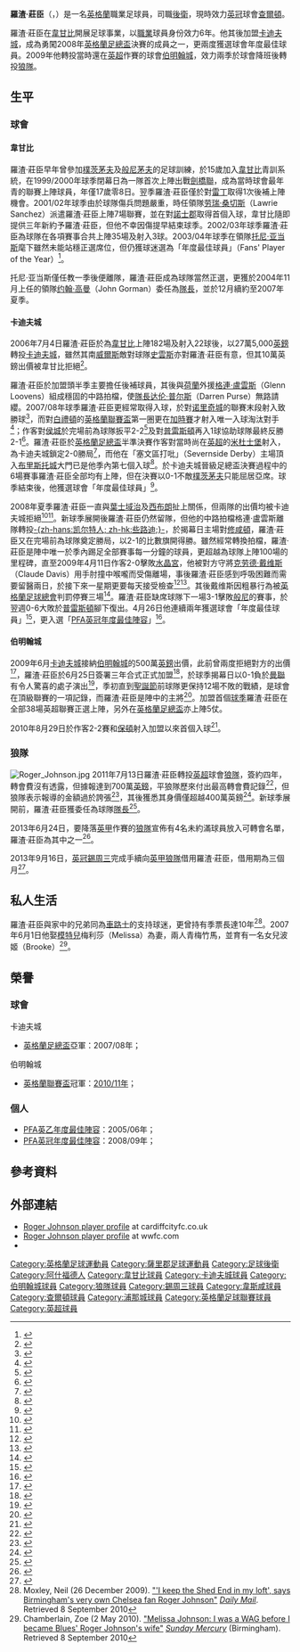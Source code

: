 {{noteta|G1=足球|G2=EPL|G3=FAcup
|T=zh-hans:罗杰·约翰逊; zh-hk:羅渣·莊臣;
|1=zh-hans:约翰逊; zh-hk:莊臣;
|2=zh-hans:罗杰; zh-hk:羅渣;
|3=zh-hans:托尼·亚当斯; zh-hk:東尼·阿當斯;
}}
{{Infobox football biography 2
| playername          = 羅渣·莊臣<br />''Roger Johnson''
| image               = [[File:Rogerjohnson09.jpg|200px]]
| caption             = 2009年效力伯明翰城
| fullname            = Roger Johnson
| dateofbirth         = {{birth date and age|1983|4|28|df=y}}
| cityofbirth         = [[薩里郡|薩里郡]][[阿什福德|阿什福德]] 
| countryofbirth      = [[英格蘭|英格蘭]]
| height              = {{height|ft=6|in=3}}
| position            = [[後衛_(足球)|後衛]]
| currentclub         = [[查尔顿竞技足球俱乐部|查爾頓]]
| clubnumber          = 28
| youthyears1         = 1998−2000
| youthclubs1         = [[韦康比流浪者足球俱乐部|韋甘比]]
| years1              = 2000−2006
| clubs1              = [[韦康比流浪者足球俱乐部|韋甘比]]
| caps1               = 158
| goals1              = 19
| years2              = 2006−2009
| clubs2              = [[卡迪夫城足球俱乐部|卡迪夫城]]
| caps2               = 119 
| goals2              = 12
| years3              = 2009−2011
| clubs3              = [[伯明翰足球會|伯明翰城]]
| caps3               = 76
| goals3              = 2
| years4              = 2011−2015
| clubs4              = [[伍尔弗汉普顿流浪足球俱乐部|狼隊]]
| caps4               = 69
| goals4              = 2
| years5              = 2013−2014
| clubs5              = → [[谢周三足球俱乐部|錫周三]] 
| caps5               = 17
| goals5              = 0
| years6              = 2014
| clubs6              = → [[西汉姆联足球俱乐部|韋斯咸]] 
| caps6               = 4
| goals6              = 0
| years7              = 2015
| clubs7              = [[查尔顿竞技足球俱乐部|查爾頓]] 
| caps7               = 14
| goals7              = 0
| years8              = 2015
| clubs8              = [[浦那城足球會|浦那城]]
| caps8               = 11
| goals8              = 0
| years9              = 2016-
| clubs9              = [[查尔顿竞技足球俱乐部|查爾頓]] 
| caps9               = 0
| goals9              = 0
| totalcaps           = 
| totalgoals          = 
| nationalyears1      = 
| nationalteam1       = 
| nationalcaps1       = 
| nationalgoals1      = 
| medaltemplates      = 
| club-update         = 2014年12月5日 (五) 10:39 (UTC)
| nationalteam-update = 
}}

'''羅渣·莊臣'''（{{lang-en|'''Roger Johnson'''}}，{{bd|1983年|4月28日|catIDx=Johnson, Roger}}）是一名[[英格蘭|英格蘭]]職業足球員，司職[[後衛_(足球)|後衛]]，現時效力[[英冠|英冠]]球會[[查尔顿竞技足球俱乐部|查爾頓]]。

羅渣·莊臣在[[韦康比流浪者足球俱乐部|韋甘比]]開展足球事業，以[[職業|職業]]球員身份效力6年。他其後加盟[[卡迪夫城足球俱乐部|卡迪夫城]]，成為勇闖2008年[[英格蘭足總盃|英格蘭足總盃]]決賽的成員之一，更兩度獲選球會年度最佳球員。2009年他轉投當時還在[[英超|英超]]作賽的球會[[伯明翰足球會|伯明翰城]]，效力兩季於球會降班後轉投[[伍尔弗汉普顿流浪足球俱乐部|狼隊]]。

==生平==
===球會===
====韋甘比====
羅渣·莊臣早年曾參加[[朴茨茅斯足球俱乐部|樸茨茅夫]]及[[伯恩茅斯足球俱乐部|般尼茅夫]]的足球訓練，於15歲加入[[韦康比流浪者足球俱乐部|韋甘比]]青訓系統，在1999/2000年球季閉幕日為一隊首次上陣出戰[[剑桥联足球俱乐部|劍橋聯]]，成為當時球會最年青的聯賽上陣球員，年僅17歲零8日。翌季羅渣·莊臣僅於對[[雷丁足球俱乐部|雷丁]]取得1次後補上陣機會。2001/02年球季由於球隊傷兵問題嚴重，時任領隊[[劳瑞·桑切斯|劳瑞·桑切斯]]（Lawrie Sanchez）派遣羅渣·莊臣上陣7場聯賽，並在對[[諾士郡足球會|諾士郡]]取得首個入球，韋甘比隨即提供三年新約予羅渣·莊臣，但他不幸因傷提早結束球季。2002/03年球季羅渣·莊臣為球隊在各項賽事合共上陣35場及射入3球。2003/04年球季在領隊[[托尼·亚当斯|托尼·亚当斯]]麾下雖然未能站穩正選席位，但仍獲球迷選為「年度最佳球員」（Fans' Player of the Year）<ref>{{cite web |language=en |url=http://www.chairboys.ndirect.co.uk/players/johnson_roger.htm |title=Roger Johnson |publisher=''chairboys.net'' |accessdate=30 January 2009 |archive-date=2019-08-19 |archive-url=https://web.archive.org/web/20190819143526/http://www.chairboys.ndirect.co.uk/players/johnson_roger.htm |dead-url=no }}</ref>。

托尼·亚当斯僅任教一季後便離隊，羅渣·莊臣成為球隊當然正選，更獲於2004年11月上任的領隊[[约翰·高曼|约翰·高曼]]（John Gorman）委任為[[隊長_(足球)|隊長]]，並於12月續約至2007年夏季。

====卡迪夫城====
2006年7月4日羅渣·莊臣於為[[韦康比流浪者足球俱乐部|韋甘比]]上陣182場及射入22球後，以27萬5,000[[英鎊|英鎊]]轉投[[卡迪夫城足球俱乐部|卡迪夫城]]，雖然其南[[威爾斯|威爾斯]]敵對球隊[[斯旺西城足球俱乐部|史雲斯]]亦對羅渣·莊臣有意，但其10萬英鎊出價被韋甘比拒絕<ref>{{cite news |language=en |url=http://news.bbc.co.uk/sport1/hi/football/teams/c/cardiff_city/5144478.stm |title=Cardiff beat Swansea to Johnson |publisher=''[[BBC_Sport|BBC Sport]]'' |date=4 July 2006 |accessdate=29 December 2009 |archive-date=2006-07-07 |archive-url=https://web.archive.org/web/20060707031830/http://news.bbc.co.uk/sport1/hi/football/teams/c/cardiff_city/5144478.stm |dead-url=no }}</ref>。

羅渣·莊臣於加盟頭半季主要擔任後補球員，其後與[[荷蘭|荷蘭]]外援[[格連·盧雲斯|格連·盧雲斯]]（Glenn Loovens）組成穩固的中路拍檔，使[[隊長_(足球)|隊長]][[达伦·普尔斯|达伦·普尔斯]]（Darren Purse）無路請纓。2007/08年球季羅渣·莊臣更經常取得入球，於對[[诺里奇城足球俱乐部|诺里奇城]]的聯賽末段射入致勝球<ref>{{cite news |language=en |url=http://news.bbc.co.uk/sport1/hi/football/eng_div_1/6963672.stm |title=Norwich 1 – 2 Cardiff |publisher=''[[BBC_Sport|BBC Sport]]'' |date=1 September 2007 |accessdate=1 September 2007}}</ref>，而對[[布莱顿足球俱乐部|白禮頓]]的[[英格蘭聯賽盃|英格蘭聯賽盃]]第一圈更在[[加時賽|加時賽]]才射入唯一入球淘汰對手<ref>{{cite news |language=en |url=http://news.bbc.co.uk/sport1/hi/football/league_cup/6941839.stm |title=Cardiff 1 – 0 Brighton (aet) |publisher=''[[BBC_Sport|BBC Sport]]'' |date=14 August 2007 |accessdate=14 August 2007 |archive-date=2019-12-28 |archive-url=https://web.archive.org/web/20191228033611/http://news.bbc.co.uk/sport1/hi/football/league_cup/6941839.stm |dead-url=no }}</ref>；作客對[[赫尔城足球俱乐部|侯城]]於完場前為球隊扳平2-2<ref>{{cite news |language=en |url=http://news.bbc.co.uk/sport1/hi/football/eng_div_1/7110782.stm |title=Hull 2 – 2 Cardiff |publisher=''[[BBC_Sport|BBC Sport]]'' |date=1 December 2007 |accessdate=1 December 2007}}</ref>及對[[普雷斯顿足球俱乐部|普雷斯頓]]再入1球協助球隊最終反勝2-1<ref>{{cite news |language=en |url=http://news.bbc.co.uk/sport1/hi/football/eng_div_1/7157326.stm |title=Preston 1 – 2 Cardiff |publisher=''[[BBC_Sport|BBC Sport]]'' |date=29 December 2007 |accessdate=29 December 2007 |archive-date=2007-12-31 |archive-url=https://web.archive.org/web/20071231085419/http://news.bbc.co.uk/sport1/hi/football/eng_div_1/7157326.stm |dead-url=no }}</ref>。羅渣·莊臣於[[英格蘭足總盃|英格蘭足總盃]]半準決賽作客對當時尚在[[英超|英超]]的[[米德尔斯堡足球俱乐部|米杜士堡]]射入，為卡迪夫城鎖定2-0勝局<ref>{{cite news |language=en |url=http://news.bbc.co.uk/sport1/hi/football/fa_cup/7272793.stm |title=Middlesbrough 0 – 2 Cardiff |publisher=''[[BBC_Sport|BBC Sport]]'' |date=9 March 2008 |accessdate=9 March 2008 |archive-date=2008-03-09 |archive-url=https://web.archive.org/web/20080309230359/http://news.bbc.co.uk/sport1/hi/football/fa_cup/7272793.stm |dead-url=no }}</ref>，而他在「塞文區打吡」（Severnside Derby）主場頂入[[布里斯托尔城足球俱乐部|布里斯托城]]大門已是他季內第七個入球<ref>{{cite news |language=en |url=http://news.bbc.co.uk/sport1/hi/football/eng_div_1/7298092.stm |title=Cardiff 2 – 1 Bristol City |publisher=''[[BBC_Sport|BBC Sport]]'' |date=2008-03-22 |accessdate=2011-01-25 |archive-date=2008-03-25 |archive-url=https://web.archive.org/web/20080325005450/http://news.bbc.co.uk/sport1/hi/football/eng_div_1/7298092.stm |dead-url=no }}</ref>。於卡迪夫城晉級足總盃決賽過程中的6場賽事羅渣·莊臣全部均有上陣，但在決賽以0-1不敵[[朴茨茅斯足球俱乐部|樸茨茅夫]]只能屈居亞席。球季結束後，他獲選球會「年度最佳球員」<ref>{{cite news |language=en |url=http://www.cardiffcity-mad.co.uk/news/loadnews.asp?cid=TMNW&id=387760 |title=Roger Johnson wins player of the year award |publisher=''cardiffcity-mad.co.uk'' |date= |accessdate=30 January 2009 |deadurl=yes |archiveurl=https://web.archive.org/web/20090630134049/http://www.cardiffcity-mad.co.uk/news/loadnews.asp?cid=TMNW&id=387760 |archivedate=2009年6月30日 }}</ref>。

2008年夏季羅渣·莊臣一直與[[伊普斯维奇城足球俱乐部|葉士域治]]及[[西布罗姆维奇足球俱乐部|西布朗]]扯上關係，但兩隊的出價均被卡迪夫城拒絕<ref>{{cite news |language=en |url=http://news.bbc.co.uk/sport1/hi/football/teams/c/cardiff_city/7441723.stm |title=Bluebirds reject bids for Johnson |publisher=[[BBC_Sport|BBC Sport]] |date=10 September 2008 |accessdate=10 September 2008}}</ref><ref>{{cite news |language=en |url=http://news.bbc.co.uk/sport1/hi/football/teams/c/cardiff_city/7587639.stm |title=Cardiff refuse Ledley Stoke talks |publisher=''[[BBC_Sport|BBC Sport]]'' |date=10 September 2008 |accessdate=10 September 2008 |archive-date=2008-09-17 |archive-url=https://web.archive.org/web/20080917215554/http://news.bbc.co.uk/sport1/hi/football/teams/c/cardiff_city/7587639.stm |dead-url=no }}</ref>。新球季展開後羅渣·莊臣仍然留隊，但他的中路拍檔格連·盧雲斯離隊轉投[[凯尔特人足球俱乐部|-{zh-hans:凯尔特人; zh-hk:些路迪;}-]]，於揭幕日主場對[[南安普顿足球俱乐部|修咸頓]]，羅渣·莊臣又在完場前為球隊奠定勝局，以2-1的比數旗開得勝。雖然經常轉換拍檔，羅渣·莊臣是陣中唯一於季內踢足全部賽事每一分鐘的球員，更超越為球隊上陣100場的里程碑，直至2009年4月11日作客2-0擊敗[[水晶宫足球俱乐部|水晶宮]]，他被對方守將[[克劳德·戴维斯|克劳德·戴维斯]]（Claude Davis）用手肘撞中喉嚨而受傷離場，事後羅渣·莊臣感到呼吸困難而需要留醫兩日，於接下來一星期更要每天接受檢查<ref>{{cite news |language=en |url=http://news.bbc.co.uk/sport1/hi/football/teams/c/cardiff_city/7998668.stm |title=Johnson eager for Cardiff return |publisher=''[[BBC_Sport|BBC Sport]]'' |date=18 April 2009 |accessdate=18 April 2009 |archive-date=2009-04-17 |archive-url=https://web.archive.org/web/20090417065023/http://news.bbc.co.uk/sport1/hi/football/teams/c/cardiff_city/7998668.stm |dead-url=no }}</ref><ref>{{cite news |language=en |url=http://www.walesonline.co.uk/footballnation/cardiff-city-fc/2009/04/17/roger-johnson-on-mend-but-cardiff-city-boss-dave-jones-still-fuming-91466-23403781/ |title=Roger Johnson on mend, but Cardiff City boss Dave Jones still fuming |publisher=''walesonline.co.uk'' |date=18 April 2009 |accessdate=18 April 2009 |archive-date=2009-04-22 |archive-url=https://web.archive.org/web/20090422191342/http://www.walesonline.co.uk/footballnation/cardiff-city-fc/2009/04/17/roger-johnson-on-mend-but-cardiff-city-boss-dave-jones-still-fuming-91466-23403781/ |dead-url=no }}</ref>。其後戴维斯因粗暴行為被[[英格蘭足球總會|英格蘭足球總會]]判罰停賽三場<ref>{{cite news |language=en |url=http://news.bbc.co.uk/sport1/hi/football/teams/c/crystal_palace/8000837.stm |title=Davis guilty of violent conduct |publisher=''[[BBC_Sport|BBC Sport]]'' |date=18 April 2009 |accessdate=18 April 2009 |archive-date=2009-04-18 |archive-url=https://web.archive.org/web/20090418173931/http://news.bbc.co.uk/sport1/hi/football/teams/c/crystal_palace/8000837.stm |dead-url=no }}</ref>。羅渣·莊臣缺席球隊下一場3-1擊敗[[伯恩利足球俱乐部|般尼]]的賽事，於翌週0-6大敗於[[普雷斯顿足球俱乐部|普雷斯頓]]腳下復出。4月26日他連續兩年獲選球會「年度最佳球員」<ref>{{cite news |language=en |url=http://www.walesonline.co.uk/footballnation/cardiff-city-fc/2009/04/27/roll-of-honour-91466-23478829/ |title=Cardiff City supporters club roll call of honour |publisher=''walesonline.co.uk'' |date=27 April 2009 |accessdate=27 April 2009}}</ref>，更入選「[[英格蘭職業足球運動員協會|PFA]][[英冠|英冠]][[PFA年度最佳陣容|年度最佳陣容]]」<ref>{{cite news |language=en |url=http://www.football-league.co.uk/page/News/ChampionshipNewsDetail/0,,10794~1640656,00.html |title=Championship team of the year |publisher=[[英格蘭足球聯賽|''football-league.co.uk'']] |date=27 April 2009 |accessdate=27 April 2009 |deadurl=yes |archiveurl=https://web.archive.org/web/20090430042004/http://www.football-league.co.uk/page/News/ChampionshipNewsDetail/0%2C%2C10794~1640656%2C00.html |archivedate=2009年4月30日 }}</ref>。

====伯明翰城====
2009年6月[[卡迪夫城足球俱乐部|卡迪夫城]]接納[[伯明翰足球會|伯明翰城]]的500萬[[英鎊|英鎊]]出價，此前曾兩度拒絕對方的出價<ref>{{cite news |language=en |url=http://news.bbc.co.uk/sport1/hi/football/teams/c/cardiff_city/8113313.stm |title=Cardiff accept Blues' Johnson bid |publisher=''[[BBC_Sport|BBC Sport]]'' |date=24 June 2009 |accessdate=24 June 2009}}</ref>，羅渣·莊臣於6月25日簽署三年合式正式加盟<ref>{{cite news |language=en |url=http://www.bcfc.com/page/News/NewsDetail/0,,10412~1702843,00.html |title=Johnson Deal Done |publisher=[[伯明翰足球會|''bcfc.com'']] |date=25 June 2009 |accessdate=25 June 2009 |deadurl=yes |archiveurl=https://web.archive.org/web/20120301133716/http://www.bcfc.com/page/News/NewsDetail/0,,10412~1702843,00.html |archivedate=2012年3月1日 }}</ref>，於球季揭幕日以0-1負於[[曼徹斯特聯足球俱樂部|曼聯]]有令人驚喜的處子演出<ref>{{cite news |language=en |url=http://soccernet.espn.go.com/columns/story?id=668102&cc=5739 |title=Wayne's World |publisher=''soccernet.espn.go.com'' |date=16 August 2009 |accessdate=3 April 2010 |archive-date=2012-10-21 |archive-url=https://web.archive.org/web/20121021034300/http://soccernet.espn.go.com/columns/story?id=668102&cc=5739 |dead-url=no }}</ref>，季初直到[[聖誕節|聖誕節]]前球隊更保持12場不敗的戰績，是球會在頂級聯賽的一項記錄，而羅渣·莊臣是陣中的主將<ref name="FIFABlues">{{cite news |language=en |url=http://www.fifa.com/worldfootball/clubfootball/news/newsid=1157547.html |title=Fresh fortunes at St Andrew's |publisher=[[FIFA|''fifa.com'']] |date=15 January 2010 |accessdate=3 April 2010 |archive-date=2010-01-18 |archive-url=https://web.archive.org/web/20100118090630/http://www.fifa.com/worldfootball/clubfootball/news/newsid=1157547.html |dead-url=yes }}</ref>。加盟首個[[2009年至2010年英格蘭超級聯賽|球季]]羅渣·莊臣在全部38場英超聯賽正選上陣，另外在[[英格蘭足總盃|英格蘭足總盃]]亦上陣5仗。

2010年8月29日於作客2-2賽和[[博尔顿足球俱乐部|保頓]]射入加盟以來首個入球<ref>{{cite news |language=en |url=http://news.bbc.co.uk/sport1/hi/football/eng_prem/8946659.stm |title=Bolton 2–2 Birmingham |publisher=''[[BBC_Sport|BBC Sport]]'' |date=29 August 2010 |accessdate=8 September 2010 |archive-date=2011-02-08 |archive-url=https://web.archive.org/web/20110208081615/http://news.bbc.co.uk/sport1/hi/football/eng_prem/8946659.stm |dead-url=no }}</ref>。

===狼隊===
[[File:Roger_Johnson.jpg|thumb]]
2011年7月13日羅渣·莊臣轉投[[英超|英超]]球會[[伍尔弗汉普顿流浪足球俱乐部|狼隊]]，簽約四年，轉會費沒有透露，但據報達到700萬[[英鎊|英鎊]]，平狼隊歷來付出最高轉會費記錄<ref>{{cite news |language=en |url=http://news.bbc.co.uk/sport2/hi/football/14104644.stm |title=Roger Johnson completes move from Birmingham to Wolves |publisher=''[[BBC_Sport|BBC Sport]]'' |date=2011-07-13 |accessdate=2011-07-14 |archive-date=2011-11-10 |archive-url=https://web.archive.org/web/20111110030342/http://news.bbc.co.uk/sport2/hi/football/14104644.stm |dead-url=no }}</ref>，但狼隊表示報導的金額過於誇張<ref>{{cite news |language=en |url=http://www.wolves.co.uk/page/News/0,,10307~2391472,00.html |title=Roger And In! |publisher=[[伍尔弗汉普顿流浪足球俱乐部|''wolves.co.uk'']] |date=2011-07-13 |accessdate=2011-08-15 |deadurl=yes |archiveurl=https://web.archive.org/web/20110816183734/http://www.wolves.co.uk/page/News/0,,10307~2391472,00.html |archivedate=2011-08-16 }}</ref>，其後獲悉其身價僅超越400萬英鎊<ref>{{cite news |language=en |url=http://www.expressandstar.com/sport/wolverhampton-wanderers-fc/2011/07/23/wolves-quids-in-on-roger-johnson-and-jamie-ohara-deals/ |title=Wolves quids in on Roger Johnson and Jamie O'Hara deals |publisher=''expressandstar.com'' |date=2011-07-23 |accessdate=2011-08-15 |archive-date=2016-10-17 |archive-url=https://web.archive.org/web/20161017085645/http://www.expressandstar.com/sport/wolverhampton-wanderers-fc/2011/07/23/wolves-quids-in-on-roger-johnson-and-jamie-ohara-deals/ |dead-url=no }}</ref>。新球季展開前，羅渣·莊臣獲委任為球隊[[隊長_(足球)|隊長]]<ref>{{cite news |language=en |url=http://www.wolves.co.uk/page/News/0,,10307~2407703,00.html |title=Johnson The New Captain |publisher=[[伍尔弗汉普顿流浪足球俱乐部|''wolves.co.uk'']] |date=2011-08-02 |accessdate=2011-08-15 |deadurl=yes |archiveurl=https://web.archive.org/web/20110808043359/http://www.wolves.co.uk/page/News/0,,10307~2407703,00.html |archivedate=2011-08-08 }}</ref>。

2013年6月24日，要降落[[英甲|英甲]]作賽的[[伍尔弗汉普顿流浪足球俱乐部|狼隊]]宣佈有4名未約滿球員放入可轉會名單，羅渣·莊臣為其中之一<ref>{{cite news |language=en |url=http://www.wolves.co.uk/news/article/four-players-transfer-listed-240613-877235.aspx |title=Four Players Transfer Listed |publisher=''wolves.co.uk'' |date=24 June 2013 |accessdate=23 October 2013 |deadurl=yes |archiveurl=https://web.archive.org/web/20131029200240/http://www.wolves.co.uk/news/article/four-players-transfer-listed-240613-877235.aspx |archivedate=2013年10月29日 }}</ref>。

2013年9月16日，[[英冠|英冠]][[谢周三足球俱乐部|錫周三]]完成手續向[[英甲|英甲]][[伍尔弗汉普顿流浪足球俱乐部|狼隊]]借用羅渣·莊臣，借用期為三個月<ref>{{cite news |language=en |url=http://www.bbc.co.uk/sport/0/football/24107747 |title=Sheffield Wednesday: Roger Johnson signs from Wolves |publisher=''[[BBC_Sport|BBC Sport]]'' |date=16 September 2013 |accessdate=23 October 2013 |archive-date=2015-04-12 |archive-url=https://web.archive.org/web/20150412083914/http://www.bbc.co.uk/sport/0/football/24107747 |dead-url=no }}</ref>。

==私人生活==
羅渣·莊臣與家中的兄弟同為[[切尔西足球俱乐部|車路士]]的支持球迷，更曾持有季票長達10年<ref>Moxley, Neil (26 December 2009). [http://www.dailymail.co.uk/sport/football/article-1238353/I-Shed-End-loft-says-Birminghams-Chelsea-fan-Roger-Johnson.html "'I keep the Shed End in my loft', says Birmingham's very own Chelsea fan Roger Johnson"] {{Wayback|url=http://www.dailymail.co.uk/sport/football/article-1238353/I-Shed-End-loft-says-Birminghams-Chelsea-fan-Roger-Johnson.html |date=20160820064447 }} ''[[Daily_Mail|Daily Mail]]''. Retrieved 8 September 2010</ref>。2007年6月1日他娶[[模特兒|模特兒]]梅利莎（Melissa）為妻，兩人青梅竹馬，並育有一名女兒波姬（Brooke）<ref>Chamberlain, Zoe (2 May 2010). [http://www.sundaymercury.net/news/midlands-news/2010/05/02/melissa-johnson-i-was-a-wag-before-i-became-blues-roger-johnson-s-wife-66331-26358783/ "Melissa Johnson: I was a WAG before I became Blues' Roger Johnson's wife"] {{Wayback|url=http://www.sundaymercury.net/news/midlands-news/2010/05/02/melissa-johnson-i-was-a-wag-before-i-became-blues-roger-johnson-s-wife-66331-26358783/ |date=20120313144415 }} ''[[Sunday_Mercury|Sunday Mercury]]'' (Birmingham). Retrieved 8 September 2010</ref>。

==榮譽==
===球會===
;卡迪夫城
* [[英格蘭足總盃|英格蘭足總盃]]亞軍：2007/08年；

;伯明翰城
*[[英格蘭聯賽盃|英格蘭聯賽盃]]冠軍：[[2011年英格蘭聯賽盃決賽|2010/11年]]；

===個人===
* [[英格蘭職業足球運動員協會|PFA]][[英乙|英乙]][[PFA年度最佳陣容|年度最佳陣容]]：2005/06年；
* [[英格蘭職業足球運動員協會|PFA]][[英冠|英冠]][[PFA年度最佳陣容|年度最佳陣容]]：2008/09年；

==參考資料==
{{reflist|2}}

==外部連結==
*[https://web.archive.org/web/20110728014226/http://www.cardiffcityfc.co.uk/page/ProfilesDetail/0,,10335~9907,00.html Roger Johnson player profile] at cardiffcityfc.co.uk
*[https://web.archive.org/web/20110718123018/http://www.wwfc.com/page/ProfilesDetail/0,,10430~9907,00.html Roger Johnson player profile] at wwfc.com
*{{soccerbase|id=21466|name=羅渣·莊臣}}

{{2008/09年英冠PFA年度最佳陣容}}

{{DEFAULTSORT:Johnson, Roger}}
[[Category:英格蘭足球運動員|Category:英格蘭足球運動員]]
[[Category:薩里郡足球運動員|Category:薩里郡足球運動員]]
[[Category:足球後衛|Category:足球後衛]]
[[Category:阿什福德人|Category:阿什福德人]]
[[Category:韋甘比球員|Category:韋甘比球員]]
[[Category:卡迪夫城球員|Category:卡迪夫城球員]]
[[Category:伯明翰城球員|Category:伯明翰城球員]]
[[Category:狼隊球員|Category:狼隊球員]]
[[Category:錫周三球員|Category:錫周三球員]]
[[Category:韋斯咸球員|Category:韋斯咸球員]]
[[Category:查爾頓球員|Category:查爾頓球員]]
[[Category:浦那城球員|Category:浦那城球員]]
[[Category:英格蘭足球聯賽球員|Category:英格蘭足球聯賽球員]]
[[Category:英超球員|Category:英超球員]]